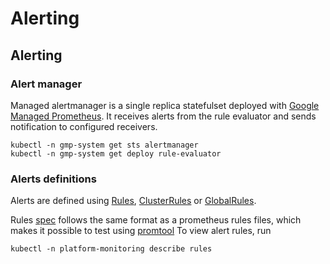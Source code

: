 # Alerting


## Alerting

### Alert manager

Managed alertmanager is a single replica statefulset deployed with [Google Managed Prometheus](https://cloud.google.com/stackdriver/docs/managed-prometheus).
It receives alerts from the rule evaluator and sends notification to configured receivers.

```shell
kubectl -n gmp-system get sts alertmanager 
kubectl -n gmp-system get deploy rule-evaluator
```

### Alerts definitions

Alerts are defined using [Rules](https://github.com/GoogleCloudPlatform/prometheus-engine/blob/v0.7.4/doc/api.md#rules), [ClusterRules](https://github.com/GoogleCloudPlatform/prometheus-engine/blob/v0.7.4/doc/api.md#clusterrules) or [GlobalRules](https://github.com/GoogleCloudPlatform/prometheus-engine/blob/v0.7.4/doc/api.md#globalrules).

Rules [spec](https://github.com/GoogleCloudPlatform/prometheus-engine/blob/v0.7.4/doc/api.md#rulesspec) follows the same format as a prometheus rules files,
which makes it possible to test using [promtool](https://prometheus.io/docs/prometheus/latest/configuration/unit_testing_rules/)
To view alert rules, run

```shell
kubectl -n platform-monitoring describe rules
```
